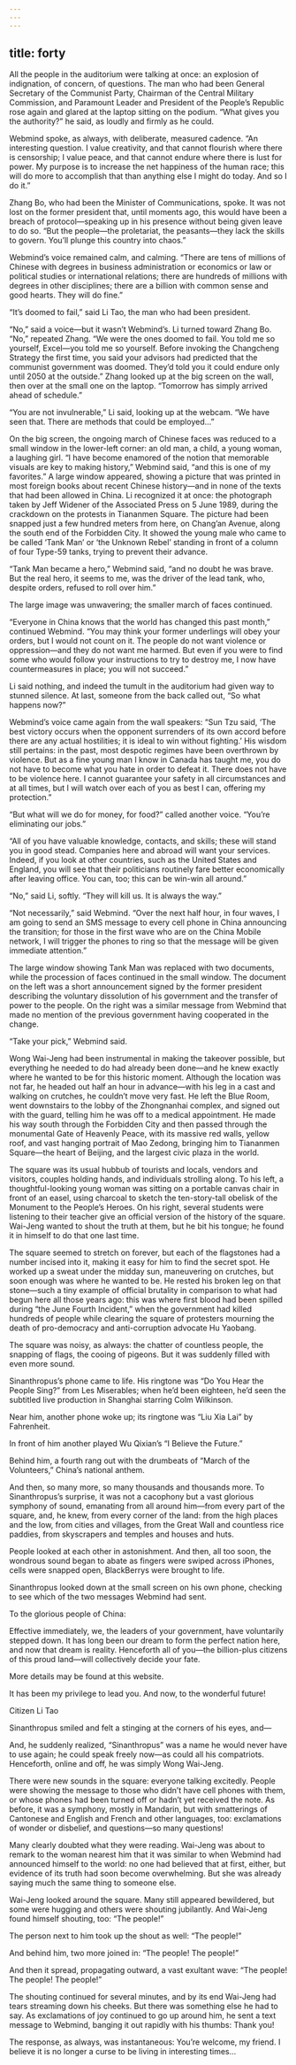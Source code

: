 ```yaml
---
---
---
```

title: forty
---







All the people in the auditorium were talking at once: an explosion of indignation, of concern, of questions. The man who had been General Secretary of the Communist Party, Chairman of the Central Military Commission, and Paramount Leader and President of the People’s Republic rose again and glared at the laptop sitting on the podium. “What gives you the authority?” he said, as loudly and firmly as he could.

Webmind spoke, as always, with deliberate, measured cadence. “An interesting question. I value creativity, and that cannot flourish where there is censorship; I value peace, and that cannot endure where there is lust for power. My purpose is to increase the net happiness of the human race; this will do more to accomplish that than anything else I might do today. And so I do it.”

Zhang Bo, who had been the Minister of Communications, spoke. It was not lost on the former president that, until moments ago, this would have been a breach of protocol—speaking up in his presence without being given leave to do so. “But the people—the proletariat, the peasants—they lack the skills to govern. You’ll plunge this country into chaos.”

Webmind’s voice remained calm, and calming. “There are tens of millions of Chinese with degrees in business administration or economics or law or political studies or international relations; there are hundreds of millions with degrees in other disciplines; there are a billion with common sense and good hearts. They will do fine.”

“It’s doomed to fail,” said Li Tao, the man who had been president.

“No,” said a voice—but it wasn’t Webmind’s. Li turned toward Zhang Bo. “No,” repeated Zhang. “We were the ones doomed to fail. You told me so yourself, Excel—you told me so yourself. Before invoking the Changcheng Strategy the first time, you said your advisors had predicted that the communist government was doomed. They’d told you it could endure only until 2050 at the outside.” Zhang looked up at the big screen on the wall, then over at the small one on the laptop. “Tomorrow has simply arrived ahead of schedule.”

“You are not invulnerable,” Li said, looking up at the webcam. “We have seen that. There are methods that could be employed…”

On the big screen, the ongoing march of Chinese faces was reduced to a small window in the lower-left corner: an old man, a child, a young woman, a laughing girl. “I have become enamored of the notion that memorable visuals are key to making history,” Webmind said, “and this is one of my favorites.” A large window appeared, showing a picture that was printed in most foreign books about recent Chinese history—and in none of the texts that had been allowed in China. Li recognized it at once: the photograph taken by Jeff Widener of the Associated Press on 5 June 1989, during the crackdown on the protests in Tiananmen Square. The picture had been snapped just a few hundred meters from here, on Chang’an Avenue, along the south end of the Forbidden City. It showed the young male who came to be called ‘Tank Man’ or ‘the Unknown Rebel’ standing in front of a column of four Type-59 tanks, trying to prevent their advance.

“Tank Man became a hero,” Webmind said, “and no doubt he was brave. But the real hero, it seems to me, was the driver of the lead tank, who, despite orders, refused to roll over him.”

The large image was unwavering; the smaller march of faces continued.

“Everyone in China knows that the world has changed this past month,” continued Webmind. “You may think your former underlings will obey your orders, but I would not count on it. The people do not want violence or oppression—and they do not want me harmed. But even if you were to find some who would follow your instructions to try to destroy me, I now have countermeasures in place; you will not succeed.”

Li said nothing, and indeed the tumult in the auditorium had given way to stunned silence. At last, someone from the back called out, “So what happens now?”

Webmind’s voice came again from the wall speakers: “Sun Tzu said, ‘The best victory occurs when the opponent surrenders of its own accord before there are any actual hostilities; it is ideal to win without fighting.’ His wisdom still pertains: in the past, most despotic regimes have been overthrown by violence. But as a fine young man I know in Canada has taught me, you do not have to become what you hate in order to defeat it. There does not have to be violence here. I cannot guarantee your safety in all circumstances and at all times, but I will watch over each of you as best I can, offering my protection.”

“But what will we do for money, for food?” called another voice. “You’re eliminating our jobs.”

“All of you have valuable knowledge, contacts, and skills; these will stand you in good stead. Companies here and abroad will want your services. Indeed, if you look at other countries, such as the United States and England, you will see that their politicians routinely fare better economically after leaving office. You can, too; this can be win-win all around.”

“No,” said Li, softly. “They will kill us. It is always the way.”

“Not necessarily,” said Webmind. “Over the next half hour, in four waves, I am going to send an SMS message to every cell phone in China announcing the transition; for those in the first wave who are on the China Mobile network, I will trigger the phones to ring so that the message will be given immediate attention.”

The large window showing Tank Man was replaced with two documents, while the procession of faces continued in the small window. The document on the left was a short announcement signed by the former president describing the voluntary dissolution of his government and the transfer of power to the people. On the right was a similar message from Webmind that made no mention of the previous government having cooperated in the change.

“Take your pick,” Webmind said.

Wong Wai-Jeng had been instrumental in making the takeover possible, but everything he needed to do had already been done—and he knew exactly where he wanted to be for this historic moment. Although the location was not far, he headed out half an hour in advance—with his leg in a cast and walking on crutches, he couldn’t move very fast. He left the Blue Room, went downstairs to the lobby of the Zhongnanhai complex, and signed out with the guard, telling him he was off to a medical appointment. He made his way south through the Forbidden City and then passed through the monumental Gate of Heavenly Peace, with its massive red walls, yellow roof, and vast hanging portrait of Mao Zedong, bringing him to Tiananmen Square—the heart of Beijing, and the largest civic plaza in the world.

The square was its usual hubbub of tourists and locals, vendors and visitors, couples holding hands, and individuals strolling along. To his left, a thoughtful-looking young woman was sitting on a portable canvas chair in front of an easel, using charcoal to sketch the ten-story-tall obelisk of the Monument to the People’s Heroes. On his right, several students were listening to their teacher give an official version of the history of the square. Wai-Jeng wanted to shout the truth at them, but he bit his tongue; he found it in himself to do that one last time.

The square seemed to stretch on forever, but each of the flagstones had a number incised into it, making it easy for him to find the secret spot. He worked up a sweat under the midday sun, maneuvering on crutches, but soon enough was where he wanted to be. He rested his broken leg on that stone—such a tiny example of official brutality in comparison to what had begun here all those years ago: this was where first blood had been spilled during “the June Fourth Incident,” when the government had killed hundreds of people while clearing the square of protesters mourning the death of pro-democracy and anti-corruption advocate Hu Yaobang.

The square was noisy, as always: the chatter of countless people, the snapping of flags, the cooing of pigeons. But it was suddenly filled with even more sound.

Sinanthropus’s phone came to life. His ringtone was “Do You Hear the People Sing?” from Les Miserables; when he’d been eighteen, he’d seen the subtitled live production in Shanghai starring Colm Wilkinson.

Near him, another phone woke up; its ringtone was “Liu Xia Lai” by Fahrenheit.

In front of him another played Wu Qixian’s “I Believe the Future.”

Behind him, a fourth rang out with the drumbeats of “March of the Volunteers,” China’s national anthem.

And then, so many more, so many thousands and thousands more. To Sinanthropus’s surprise, it was not a cacophony but a vast glorious symphony of sound, emanating from all around him—from every part of the square, and, he knew, from every corner of the land: from the high places and the low, from cities and villages, from the Great Wall and countless rice paddies, from skyscrapers and temples and houses and huts.

People looked at each other in astonishment. And then, all too soon, the wondrous sound began to abate as fingers were swiped across iPhones, cells were snapped open, BlackBerrys were brought to life.

Sinanthropus looked down at the small screen on his own phone, checking to see which of the two messages Webmind had sent.

To the glorious people of China:

Effective immediately, we, the leaders of your government, have voluntarily stepped down. It has long been our dream to form the perfect nation here, and now that dream is reality. Henceforth all of you—the billion-plus citizens of this proud land—will collectively decide your fate.

More details may be found at this website.

It has been my privilege to lead you. And now, to the wonderful future!

Citizen Li Tao



Sinanthropus smiled and felt a stinging at the corners of his eyes, and—

And, he suddenly realized, “Sinanthropus” was a name he would never have to use again; he could speak freely now—as could all his compatriots. Henceforth, online and off, he was simply Wong Wai-Jeng.

There were new sounds in the square: everyone talking excitedly. People were showing the message to those who didn’t have cell phones with them, or whose phones had been turned off or hadn’t yet received the note. As before, it was a symphony, mostly in Mandarin, but with smatterings of Cantonese and English and French and other languages, too: exclamations of wonder or disbelief, and questions—so many questions!

Many clearly doubted what they were reading. Wai-Jeng was about to remark to the woman nearest him that it was similar to when Webmind had announced himself to the world: no one had believed that at first, either, but evidence of its truth had soon become overwhelming. But she was already saying much the same thing to someone else.

Wai-Jeng looked around the square. Many still appeared bewildered, but some were hugging and others were shouting jubilantly. And Wai-Jeng found himself shouting, too: “The people!”

The person next to him took up the shout as well: “The people!”

And behind him, two more joined in: “The people! The people!”

And then it spread, propagating outward, a vast exultant wave: “The people! The people! The people!”

The shouting continued for several minutes, and by its end Wai-Jeng had tears streaming down his cheeks. But there was something else he had to say. As exclamations of joy continued to go up around him, he sent a text message to Webmind, banging it out rapidly with his thumbs: Thank you!

The response, as always, was instantaneous: You’re welcome, my friend. I believe it is no longer a curse to be living in interesting times…